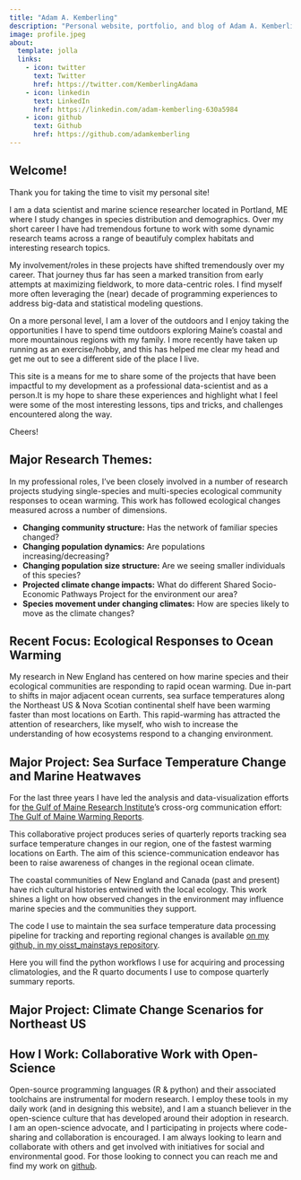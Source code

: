 ```yaml
---
title: "Adam A. Kemberling"
description: "Personal website, portfolio, and blog of Adam A. Kemberling"
image: profile.jpeg
about:
  template: jolla
  links:
    - icon: twitter
      text: Twitter
      href: https://twitter.com/KemberlingAdama
    - icon: linkedin
      text: LinkedIn
      href: https://linkedin.com/adam-kemberling-630a5984
    - icon: github
      text: Github
      href: https://github.com/adamkemberling
---
```


## Welcome!

Thank you for taking the time to visit my personal site!

I am a data scientist and marine science researcher located in Portland, ME where I study changes in species distribution and demographics. Over my short career I have had tremendous fortune to work with some dynamic research teams across a range of beautifuly complex habitats and interesting research topics.

My involvement/roles in these projects have shifted tremendously over my career. That journey thus far has seen a marked transition from early attempts at maximizing fieldwork, to more data-centric roles. I find myself more often leveraging the (near) decade of programming experiences to address big-data and statistical modeling questions.

On a more personal level, I am a lover of the outdoors and I enjoy taking the opportunities I have to spend time outdoors exploring Maine's coastal and more mountainous regions with my family. I more recently have taken up running as an exercise/hobby, and this has helped me clear my head and get me out to see a different side of the place I live.

This site is a means for me to share some of the projects that have been impactful to my development as a professional data-scientist and as a person.It is my hope to share these experiences and highlight what I feel were some of the most interesting lessons, tips and tricks, and challenges encountered along the way.

Cheers!

## Major Research Themes:

In my professional roles, I've been closely involved in a number of research projects studying single-species and multi-species ecological community responses to ocean warming. This work has followed ecological changes measured across a number of dimensions.

-   **Changing community structure:** Has the network of familiar species changed?
-   **Changing population dynamics:** Are populations increasing/decreasing?
-   **Changing population size structure:** Are we seeing smaller individuals of this species?
-   **Projected climate change impacts:** What do different Shared Socio-Economic Pathways Project for the environment our area?
-   **Species movement under changing climates:** How are species likely to move as the climate changes?

## **Recent Focus:** Ecological Responses to Ocean Warming

My research in New England has centered on how marine species and their ecological communities are responding to rapid ocean warming. Due in-part to shifts in major adjacent ocean currents, sea surface temperatures along the Northeast US & Nova Scotian continental shelf have been warming faster than most locations on Earth. This rapid-warming has attracted the attention of researchers, like myself, who wish to increase the understanding of how ecosystems respond to a changing environment.

## **Major Project:** Sea Surface Temperature Change and Marine Heatwaves

For the last three years I have led the analysis and data-visualization efforts for [the Gulf of Maine Research Institute](https://www.gmri.org)'s cross-org communication effort: [The Gulf of Maine Warming Reports](https://www.gmri.org/stories/warming-22/).

This collaborative project produces series of quarterly reports tracking sea surface temperature changes in our region, one of the fastest warming locations on Earth. The aim of this science-communication endeavor has been to raise awareness of changes in the regional ocean climate.

The coastal communities of New England and Canada (past and present) have rich cultural histories entwined with the local ecology. This work shines a light on how observed changes in the environment may influence marine species and the communities they support.

The code I use to maintain the sea surface temperature data processing pipeline for  tracking and reporting regional changes is available [on my github, in my oisst_mainstays repository](www.github.com/adamkemberling/oisst_mainstays). 

Here you will find the python workflows I use for acquiring and processing climatologies, and the R quarto documents I use to compose quarterly summary reports.

## Major Project: Climate Change Scenarios for Northeast US

## **How I Work:** Collaborative Work with Open-Science

Open-source programming languages (R & python) and their associated toolchains are instrumental for modern research. I employ these tools in my daily work (and in designing this website), and I am a stuanch believer in the open-science culture that has developed around their adoption in research. I am an open-science advocate, and I participating in projects where code-sharing and collaboration is encouraged. I am always looking to learn and collaborate with others and get involved with initiatives for social and environmental good. For those looking to connect you can reach me and find my work on [github](https://www.github.com/adamkemberling).
